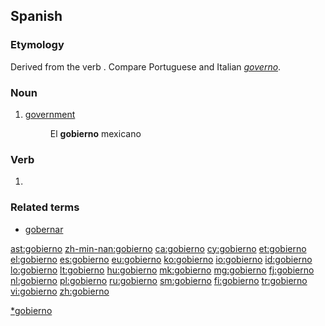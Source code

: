 ==Spanish==

===Etymology===
Derived from the verb {{term|gobernar|lang=es}}. Compare Portuguese and Italian ''[[governo]]''.

===Noun===
{{es-noun|m}}

# [[government]]
#: El '''gobierno''' mexicano

===Verb===
{{es-verb-form|gobernar}}
# {{es-verb form of|person=first-person|number=singular|tense=present|mood=indicative|ending=ar|gobernar}}

===Related terms===
* [[gobernar]]

[[Category:es:Government|*gobierno]]

[[ast:gobierno]]
[[zh-min-nan:gobierno]]
[[ca:gobierno]]
[[cy:gobierno]]
[[et:gobierno]]
[[el:gobierno]]
[[es:gobierno]]
[[eu:gobierno]]
[[ko:gobierno]]
[[io:gobierno]]
[[id:gobierno]]
[[lo:gobierno]]
[[lt:gobierno]]
[[hu:gobierno]]
[[mk:gobierno]]
[[mg:gobierno]]
[[fj:gobierno]]
[[nl:gobierno]]
[[pl:gobierno]]
[[ru:gobierno]]
[[sm:gobierno]]
[[fi:gobierno]]
[[tr:gobierno]]
[[vi:gobierno]]
[[zh:gobierno]]